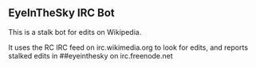 == EyeInTheSky IRC Bot ==

This is a stalk bot for edits on Wikipedia.

It uses the RC IRC feed on irc.wikimedia.org to look for edits, and reports stalked edits in ##eyeinthesky on irc.freenode.net
